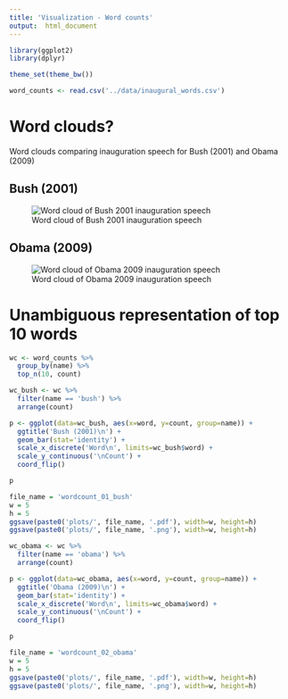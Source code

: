 ```yaml
---
title: 'Visualization - Word counts'
output:  html_document
---
```


```r
library(ggplot2)
library(dplyr)

theme_set(theme_bw())

word_counts <- read.csv('../data/inaugural_words.csv')
```

# Word clouds?

Word clouds comparing inauguration speech for Bush (2001) and Obama (2009)

## Bush (2001)

![Word cloud of Bush 2001 inauguration speech](img/bush2001.png)

## Obama (2009)

![Word cloud of Obama 2009 inauguration speech](img/obama2009.png)

# Unambiguous representation of top 10 words

```r
wc <- word_counts %>%
  group_by(name) %>%
  top_n(10, count) 

wc_bush <- wc %>%
  filter(name == 'bush') %>%
  arrange(count)

p <- ggplot(data=wc_bush, aes(x=word, y=count, group=name)) +
  ggtitle('Bush (2001)\n') +
  geom_bar(stat='identity') +
  scale_x_discrete('Word\n', limits=wc_bush$word) +
  scale_y_continuous('\nCount') +
  coord_flip()

p
```

```r
file_name = 'wordcount_01_bush'
w = 5
h = 5
ggsave(paste0('plots/', file_name, '.pdf'), width=w, height=h)
ggsave(paste0('plots/', file_name, '.png'), width=w, height=h)
```

```r
wc_obama <- wc %>%
  filter(name == 'obama') %>%
  arrange(count)

p <- ggplot(data=wc_obama, aes(x=word, y=count, group=name)) +
  ggtitle('Obama (2009)\n') +
  geom_bar(stat='identity') +
  scale_x_discrete('Word\n', limits=wc_obama$word) +
  scale_y_continuous('\nCount') +
  coord_flip()

p
```

```r
file_name = 'wordcount_02_obama'
w = 5
h = 5
ggsave(paste0('plots/', file_name, '.pdf'), width=w, height=h)
ggsave(paste0('plots/', file_name, '.png'), width=w, height=h)
```